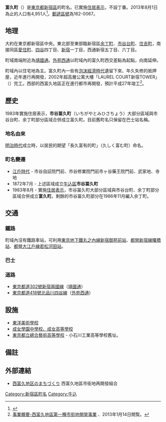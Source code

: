 {{Pathnav|日本|東京都|新宿區|frame=1}}
{{Infobox Settlement
|official_name =  富久町
|native_name =
|settlement_type = [[町|町]]
|image_skyline = Seijo junior & senior high school-1.JPG
|imagesize = 250px
|image_caption = [[成女學園中學校、成女高等學校|成女學園中學校、成女高等學校]]
|image_flag =
|image_seal =
| image_map =
| map_caption =
|subdivision_type = [[國家|國家]]
|subdivision_name = [[File:Flag_of_Japan.svg|border]] [[日本|日本]]
|subdivision_type1 = [[都道府縣|都道府縣]]
|subdivision_name1 = [[File:Flag_of_Tokyo_Prefecture.svg|25px]] [[東京都|東京都]]
|subdivision_type2 = [[東京都區部|特別區]]
|subdivision_name2 = [[File:Flag_of_Shinjuku,_Tokyo.svg|25px]] [[新宿區|新宿區]]
|subdivision_type3 =
|subdivision_name3 =
|established_title =
|established_date =
|government_type =
|leader_title =
|leader_name =
|area_magnitude =
|area_total_sq_mi =
|area_total_km2 =
|area_land_sq_mi =
|area_land_km2 =
|area_urban_sq_mi =
|area_urban_km2 =
|area_metro_km2 =
|area_metro_sq_mi =
|population_as_of= 2013年（[[平成|平成]]25年）8月1日
|population_footnotes =
|population_total = 4951
|population_urban =
|population_metro =
|population_density_sq_mi =
|population_density_km2 =
| timezone = [[日本標準時間|JST]]
| utc_offset = +9
|timezone_DST =
|utc_offset_DST =
|latd=|latm=|lats=|latNS=
|longd=|longm=|longs=|longEW=
|elevation_footnotes=
|elevation_m =
|elevation_ft =
|postal_code_type = [[郵遞區號|郵遞區號]]
|postal_code = 162-0067　
|area_code =
|website =
|footnotes =
}}
'''富久町'''（{{jpn|j=富久町|hg=とみひさちょう|rm=Tomihisachō|f=y}}）是[[東京都|東京都]][[新宿區|新宿區]]的町名。已實施[[住居表示|住居表示]]，不設丁番。2013年8月1日為止的人口有4,951人<ref>{{Cite web |url=http://www.city.shinjuku.lg.jp/content/000130038.xls |title=新宿区　住民基本台帳の町丁別世帯数及び男女別人口（日本人と外国人の合計） |accessdate=2013-08-10 |archive-date=2014-08-19 |archive-url=https://web.archive.org/web/20140819083633/http://www.city.shinjuku.lg.jp/content/000130038.xls |dead-url=no }}</ref>。[[郵遞區號|郵遞區號]]為162-0067。

== 地理 ==
大約在東京都新宿區中央。東北部至東部臨新宿區[[余丁町|余丁町]]、[[市谷台町|市谷台町]]、[[住吉町_(新宿區)|住吉町]]，南接同區[[愛住町|愛住町]]、[[四谷|四谷]]四丁目、[[新宿|新宿]]一丁目，西通新宿五丁目、六丁目。

町域南端附近為[[東京都道302號新宿兩國線|靖國通]]。[[東京都道418號北品川四谷線|外苑西通]]以町域內的富久町西交差點為起點，向南延伸。

町域內以住宅地為主。富久町內一些有[[日本泡沫經濟|泡沫經濟時代]]遺留下來、年久失修的抵押屋，近年進行再開發，2002年超高層公寓大樓「LAUREL COURT新宿TOWER」（{{lang-ja|ローレルコート新宿タワー}}）完工。西部的西富久地區正在進行都市再開發，預計平成27年竣工<ref>[http://www.nishitomihisa.jp/outline/index.html#point03 事業概要-西富久地區第一種市街地開発事業] {{Wayback|url=http://www.nishitomihisa.jp/outline/index.html#point03 |date=20130515003124 }}、2013年1月14日閲覧。</ref>。

== 歷史 ==
1983年實施住居表示，'''市谷冨久町'''（いちがやとみひさちょう）大部分區域與市谷台町、余丁町部分區域合併成立富久町。目前舊町名只保留在巴士站名稱。

=== 地名由來 ===
[[明治|明治時代]]成立時，以居民的期望「長久富有的町」（久しく富む町）命名。

=== 町名變遷 ===
* [[江戶時代|江戶時代]] - 市谷自証院門前、市谷修業院門前市ヶ谷藥王院門前、武家地、寺地
* 1872年7月 - 上述區域成立[[牛込區|牛込區]]'''市谷冨久町'''
* 1983年8月 - 實施[[住居表示|住居表示]]，市谷冨久町大部分區域與市谷台町、余丁町部分區域合併成立'''富久町'''。剩餘的市谷冨久町部分在1986年11月編入余丁町。

== 交通 ==
=== 鐵路 ===
町域內沒有鐵路車站，可利用[[東京地下鐵丸之內線|東京地下鐵丸之內線]][[新宿御苑前站|新宿御苑前站]]、[[都營地下鐵新宿線|都營新宿線]][[曙橋站|曙橋站]]、[[都營地下鐵大江戶線|都營大江戶線]][[若松河田站|若松河田站]]。

=== 巴士 ===
{{Expand section}}
=== 道路 ===
* [[東京都道302號新宿兩國線|東京都道302號新宿兩國線]]（[[靖國通|靖國通]]）
* [[東京都道418號北品川四谷線|東京都道418號北品川四谷線]]（[[東京都道418號北品川四谷線|外苑西通]]）

== 設施 ==
* [[東洋美術學校|東洋美術學校]]
* [[成女學園中學校、成女高等學校|成女學園中學校、成女高等學校]]
* [[東京都立總合藝術高等學校|東京都立總合藝術高等學校]] - 小石川工業高等學校舊址。

== 備註 ==
{{reflist}}

== 外部連結 ==
* [https://web.archive.org/web/20130618032447/http://nishitomihisa.jp/ 西富久地区のまちづくり] 西富久地區市街地再開發組合

{{新宿區的町名}}

{{DEFAULTSORT:Tomihisacho}}
[[Category:新宿區町名|Category:新宿區町名]]
[[Category:牛込|Category:牛込]]